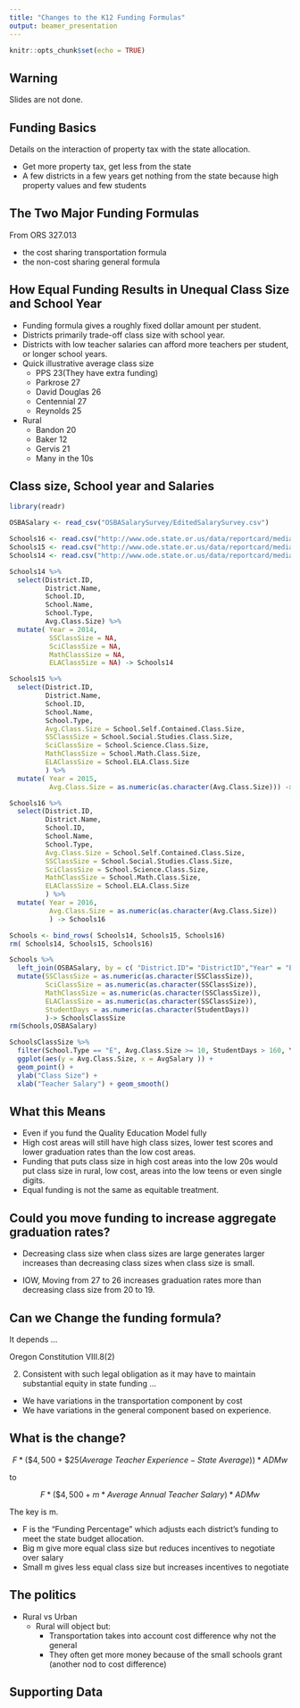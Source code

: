 ```yaml
---
title: "Changes to the K12 Funding Formulas"
output: beamer_presentation
---
```



```r
knitr::opts_chunk$set(echo = TRUE)
```

## Warning

Slides are not done.

## Funding Basics

Details on the interaction of property tax with the state allocation.

+ Get more property tax, get less from the state
+ A few districts in a few years get nothing from the state because high property values and few students

## The Two Major Funding Formulas

From  ORS 327.013

+ the cost sharing transportation formula
+ the non-cost sharing general formula


## How Equal Funding Results in Unequal Class Size and School Year

+ Funding formula gives a roughly fixed dollar amount per student.
+ Districts primarily trade-off class size with school year.
+ Districts with low teacher salaries can afford more teachers per student, or longer school years.
+ Quick illustrative average class size
    + PPS 23(They have extra funding)
    + Parkrose 27
    + David Douglas 26
    + Centennial 27
    + Reynolds 25
+ Rural
    + Bandon 20
    + Baker 12
    + Gervis 21
    + Many in the 10s

## Class size, School year and Salaries

```r
library(readr)

OSBASalary <- read_csv("OSBASalarySurvey/EditedSalarySurvey.csv")

Schools16 <- read.csv("http://www.ode.state.or.us/data/reportcard/media/17/RCmediaSchoolsAggregate.csv")
Schools15 <- read.csv("http://www.ode.state.or.us/data/reportcard/media/16/RCmediaSchoolsAggregate.csv")
Schools14 <- read.csv("http://www.ode.state.or.us/data/reportcard/media/15/RCmediaSchoolsAggregate.csv")

Schools14 %>%
  select(District.ID,
         District.Name,
         School.ID,
         School.Name,
         School.Type,
         Avg.Class.Size) %>%
  mutate( Year = 2014,
          SSClassSize = NA,
          SciClassSize = NA,
          MathClassSize = NA,
          ELAClassSize = NA) -> Schools14

Schools15 %>%
  select(District.ID,
         District.Name,
         School.ID,
         School.Name,
         School.Type,
         Avg.Class.Size = School.Self.Contained.Class.Size,
         SSClassSize = School.Social.Studies.Class.Size,
         SciClassSize = School.Science.Class.Size,
         MathClassSize = School.Math.Class.Size,
         ELAClassSize = School.ELA.Class.Size
         ) %>%
  mutate( Year = 2015,
          Avg.Class.Size = as.numeric(as.character(Avg.Class.Size))) -> Schools15

Schools16 %>%
  select(District.ID,
         District.Name,
         School.ID,
         School.Name,
         School.Type,
         Avg.Class.Size = School.Self.Contained.Class.Size,
         SSClassSize = School.Social.Studies.Class.Size,
         SciClassSize = School.Science.Class.Size,
         MathClassSize = School.Math.Class.Size,
         ELAClassSize = School.ELA.Class.Size
         ) %>%
  mutate( Year = 2016,
          Avg.Class.Size = as.numeric(as.character(Avg.Class.Size))
          ) -> Schools16

Schools <- bind_rows( Schools14, Schools15, Schools16)
rm( Schools14, Schools15, Schools16)

Schools %>%
  left_join(OSBASalary, by = c( "District.ID"= "DistrictID","Year" = "EndYear")) %>%
  mutate(SSClassSize = as.numeric(as.character(SSClassSize)),
         SciClassSize = as.numeric(as.character(SSClassSize)),
         MathClassSize = as.numeric(as.character(SSClassSize)),
         ELAClassSize = as.numeric(as.character(SSClassSize)),
         StudentDays = as.numeric(as.character(StudentDays))
         )-> SchoolsClassSize
rm(Schools,OSBASalary)

```


```r

SchoolsClassSize %>%
  filter(School.Type == "E", Avg.Class.Size >= 10, StudentDays > 160, Year == 2015, Avg.Class.Size < 50) %>%
  ggplot(aes(y = Avg.Class.Size, x = AvgSalary )) +
  geom_point() +
  ylab("Class Size") +
  xlab("Teacher Salary") + geom_smooth()


```


## What this Means  

+ Even if you fund the Quality Education Model fully
+ High cost areas will still have high class sizes, lower test scores and lower graduation rates than the low cost areas.
+ Funding that puts class size in high cost areas into the low 20s would put class size in rural, low cost, areas into the low teens or even single digits.
+ Equal funding is not the same as equitable treatment.

## Could you move funding to increase aggregate graduation rates?

+ Decreasing class size when class sizes are large generates larger increases than decreasing class sizes when class size is small.

+ IOW, Moving from 27 to 26 increases graduation rates more than decreasing class size from 20 to 19.

    
## Can we Change the funding formula?

It depends ...

Oregon Constitution VIII.8(2)

 (2) Consistent with such legal obligation as it may have to maintain substantial equity in state funding ...
 
 + We have variations in the transportation component by cost
 + We have variations in the general component based on experience.
 
##  What is the change?

$$F * (\$4,500 + \$25(Average~Teacher~Experience - State~Average)) * ADMw$$

to

$$F * (\$4,500 + m * Average~Annual~Teacher~Salary) * ADMw$$

The key is m.

+ F is the "Funding Percentage" which adjusts each district's funding to meet the state budget allocation.
+ Big m give more equal class size but reduces incentives to negotiate over salary
+ Small m gives less equal class size but increases incentives to negotiate

## The politics

+ Rural vs Urban
    + Rural will object but:
        + Transportation takes into account cost difference why not the general
        + They often get more money because of the small schools grant (another nod to cost difference)
        
## Supporting Data 
